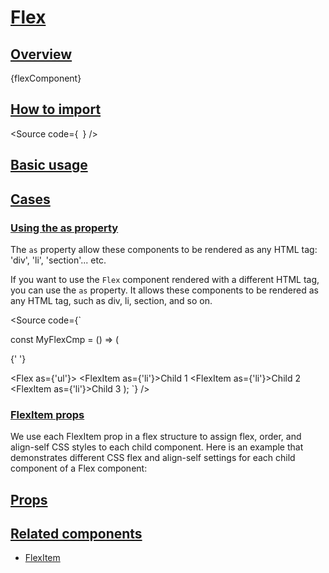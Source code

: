 

<Meta of={Stories} />

# [Flex](#flex)

## [Overview](#overview)

<Markdown>{flexComponent}</Markdown>

## [How to import](#how-to-import)

<Source
  code={`
`}
/>

## [Basic usage](#basic-usage)

<Canvas of={Stories.Base} />

## [Cases](#cases)

### [Using the as property](#using-the-as-property)

The `as` property allow these components to be rendered as any HTML tag:
'div', 'li', 'section'... etc.

If you want to use the `Flex` component rendered with a different HTML tag, you can use the `as` property.
It allows these components to be rendered as any HTML tag, such as div, li, section, and so on.

<Source
  code={`

const MyFlexCmp = () => (

{' '}

<Flex as={'ul'}>
  <FlexItem as={'li'}>Child 1</FlexItem>
  <FlexItem as={'li'}>Child 2</FlexItem>
  <FlexItem as={'li'}>Child 3</FlexItem>
</Flex>
); `} />

### [FlexItem props](#flexitem-props)

We use each FlexItem prop in a flex structure to assign flex,
order, and align-self CSS styles to each child component.
Here is an example that demonstrates different CSS flex and align-self 
settings for each child component of a Flex component:

<Canvas of={CaseStories.FlexAndFlexItems} />

## [Props](#props)

<ArgTypes of={Stories} />

## [Related components](#related-components)

- [FlexItem](?path=/docs/components-core-layout-flex-flexitem--docs)
